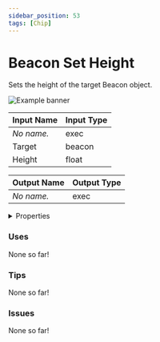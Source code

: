 ```yaml
---
sidebar_position: 53
tags: [Chip]
---
```


# Beacon Set Height

Sets the height of the target Beacon object.



![Example banner](./assets/a93f6c3f-232a-470a-9f01-f1b591200ad7.svg)

| Input Name | Input Type |
|-----------|-----------|
| *No name.* | exec |
| Target | beacon |
| Height | float |

| Output Name | Output Type |
|-----------|-----------|
| *No name.* | exec |


<details>
  <summary>Properties</summary>
  <div>
    <div>
    <table>
      <thead>
        <tr>
          <th>Is beta required?</th>
          <th>❌</th>
        </tr>
        <tr>
          <th>Is this chip a trolling risk?</th>
          <th>❌</th>
        </tr>
        <tr>
          <th>Chip UUID</th>
          <th>a93f6c3f-232a-470a-9f01-f1b591200ad7</th>
        </tr>
      </thead>
    </table>
    </div>
  </div>
</details>

### Uses

None so far!

### Tips

None so far!

### Issues

None so far!